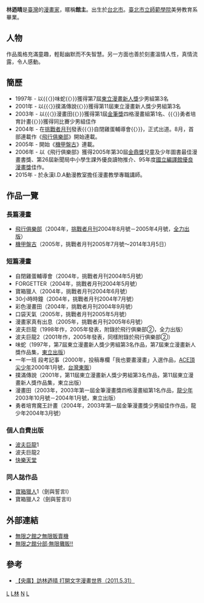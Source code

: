 {{blpunsourced|time=2018-07-31T03:35:58+00:00}}
{{漫畫}}
'''林迺晴'''{{BD|1979年|7月4日|catIdx=L}}是[[臺灣|臺灣]]的[[漫畫家|漫畫家]]，暱稱'''館主'''。出生於[[台北市|台北市]]。[[臺北市立教育大學|臺北市立師範學院]]美勞教育系畢業。

== 人物 ==
作品風格充滿童趣，輕鬆幽默而不失智慧。另一方面也善於刻畫溫情人性，真情流露，令人感動。

== 簡歷 ==
*1997年 - 以{{〈}}味蛇{{〉}}獲得第7屆[[東立漫畫新人獎|東立漫畫新人獎]]少男組第3名
*2001年 - 以{{〈}}撲滿傳說{{〉}}獲得第11屆東立漫畫新人獎少男組第3名
*2003年 - 以{{〈}}漫畫田{{〉}}獲得第1屆[[金筆獎|金筆獎]]四格漫畫組第1名、{{〈}}勇者培育計畫{{〉}}獲得同比賽少男組佳作
*2004年 - 在[[挑戰者月刊|挑戰者月刊]]發表{{〈}}自閉雞蛋輔導會{{〉}}，正式出道。8月，首部連載作《[[飛行俱樂部_(漫畫)|飛行俱樂部]]》開始連載。
*2005年 - 開始《[[機甲盤古|機甲盤古]]》連載。
*2006年 - 以《飛行俱樂部》獲得2005年第30屆[[金鼎獎|金鼎獎]]兒童及少年圖書最佳漫畫書獎、第26屆新聞局中小學生課外優良讀物推介、95年度[[國立編譯館優良漫畫獎|國立編譯館優良漫畫獎]]佳作。
*2015年 - 於永漢I.D.A動漫教室擔任漫畫教學專職講師。

== 作品一覽 ==
=== 長篇漫畫 ===
*[[飛行俱樂部_(漫畫)|飛行俱樂部]]（2004年，[[挑戰者月刊|挑戰者月刊]]2004年8月號－2005年4月號，[[全力出版|全力出版]]）
*[[機甲盤古|機甲盤古]]（2005年，挑戰者月刊2005年7月號～2014年3月5日）

=== 短篇漫畫 ===
*自閉雞蛋輔導會（2004年，挑戰者月刊2004年5月號）
*FORGETTER（2004年，挑戰者月刊2004年5月號）
*寶箱獵人（2004年，挑戰者月刊2004年6月號）
*30小時時鐘（2004年，挑戰者月刊2004年7月號）
*彩色漫畫田（2004年，挑戰者月刊2004年9月號）
*口袋天氣（2005年，挑戰者月刊2005年5月號）
*漫畫家真有出息（2005年，挑戰者月刊2005年6月號）
*波夫巨龍（1998年作，2005年發表，附錄於飛行俱樂部②，全力出版）
*波夫巨龍2（2001年作，2005年發表，同樣附錄於飛行俱樂部②）
*味蛇（1997年，第7屆東立漫畫新人獎少男組第3名作品，第7屆東立漫畫新人獎作品集，[[東立出版|東立出版]]）
*一年一班 段考記事（2000年，投稿專欄「我也要畫漫畫」入選作品，[[ACE頂尖少年|ACE頂尖少年]]2000年1月號，[[台灣東販|台灣東販]]）
*撲滿傳說（2001年，第11屆東立漫畫新人獎少男組第3名作品，第11屆東立漫畫新人獎作品集，東立出版）
*漫畫田（2003年，2003年第一屆金筆漫畫獎四格漫畫組第1名作品，[[龍少年|龍少年]]2003年10月號－2004年1月號，東立出版）
*勇者培育魔王計畫（2004年，2003年第一屆金筆漫畫獎少男組佳作作品，龍少年2004年3月號）
=== 個人自費出版 ===
*[[波夫巨龍|波夫巨龍]]1
*波夫巨龍2
*[[快樂天堂|快樂天堂]]
=== 同人誌作品 ===
*[[寶箱獵人|寶箱獵人]]1（劍與誓言I）
*寶箱獵人2（劍與誓言II）

== 外部連結 ==
*[https://web.archive.org/web/20061129054753/http://tw.myblog.yahoo.com/jw!XKuI.gOIGQTy594pUsfRI.Q- 無限之館之無限販賣機]
*[http://blog.yam.com/zisak1979 無限之館分部·無限攤販!!] {{Wayback|url=http://blog.yam.com/zisak1979 |date=20160311010711 }}
==參考==
* [https://www.youtube.com/watch?v=hYWUkjJt75k 【央廣】訪林迺晴 打開文字漫畫世界（2011.5.31）] {{Wayback|url=https://www.youtube.com/watch?v=hYWUkjJt75k |date=20160318133616 }}
[[Category:臺灣漫畫家|L]]
[[Category:臺北市立松山高級中學校友|L林]]
[[Category:林姓|N]]
[[Category:台北市人|L]]